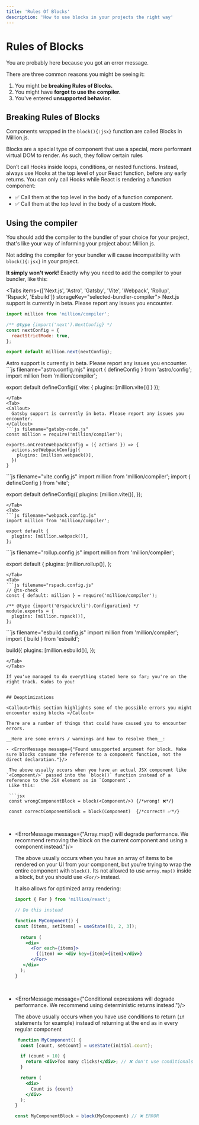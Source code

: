 ```yaml
---
title: 'Rules Of Blocks'
description: 'How to use blocks in your projects the right way'
---
```




# Rules of Blocks

You are probably here because you got an error message.

There are three common reasons you might be seeing it:

1. You might be **breaking Rules of Blocks.**
2. You might have **forgot to use the compiler.**
3. You've entered **unsupported behavior.**

## Breaking Rules of Blocks

Components wrapped in the `block(){:jsx}` function are called Blocks in Million.js.

Blocks are a special type of component that use a special, more performant virtual DOM to render. As such, they follow certain rules

Don’t call Hooks inside loops, conditions, or nested functions. Instead, always use Hooks at the top level of your React function, before any early returns. You can only call Hooks while React is rendering a function component:

- ✅ Call them at the top level in the body of a function component.
- ✅ Call them at the top level in the body of a custom Hook.

## Using the compiler

You should add the compiler to the bundler of your choice for your project, that's like your way of informing your project about Million.js.

Not adding the compiler for your bundler will cause incompatibility with `block(){:jsx}` in your project.

__It simply won't work!__ Exactly why you need to add the compiler to your bundler, like this:

<Tabs items={['Next.js', 'Astro', 'Gatsby', 'Vite', 'Webpack', 'Rollup', 'Rspack', 'Esbuild']} storageKey="selected-bundler-compiler">
  <Tab>
  <Callout>
    Next.js support is currently in beta. Please report any issues you encounter.
  </Callout>
  ```js filename="next.config.mjs"
  import million from 'million/compiler';

  /** @type {import('next').NextConfig} */
  const nextConfig = {
    reactStrictMode: true,
  };

  export default million.next(nextConfig);
  ```
  </Tab>
  <Tab>
  <Callout>
    Astro support is currently in beta. Please report any issues you encounter.
  </Callout>
  ```js filename="astro.config.mjs"
  import { defineConfig } from 'astro/config';
  import million from 'million/compiler';

  export default defineConfig({
    vite: {
      plugins: [million.vite()]
    }
  });
  ```
  </Tab>
  <Tab>
  <Callout>
    Gatsby support is currently in beta. Please report any issues you encounter.
  </Callout>
  ```js filename="gatsby-node.js"
  const million = require('million/compiler');

  exports.onCreateWebpackConfig = ({ actions }) => {
    actions.setWebpackConfig({
      plugins: [million.webpack()],
    })
  }
  ```
  </Tab>
  <Tab>
  ```js filename="vite.config.js"
  import million from 'million/compiler';
  import { defineConfig } from 'vite';

  export default defineConfig({
    plugins: [million.vite()],
  });
  ```
  </Tab>
  <Tab>
  ```js filename="webpack.config.js"
  import million from 'million/compiler';

  export default {
    plugins: [million.webpack()],
  };
  ```
  </Tab>
  <Tab>
  ```js filename="rollup.config.js"
  import million from 'million/compiler';

  export default {
    plugins: [million.rollup()],
  };
  ```
  </Tab>
  <Tab>
  ```js filename="rspack.config.js"
  // @ts-check
  const { default: million } = require('million/compiler');

  /** @type {import('@rspack/cli').Configuration} */
  module.exports = {
    plugins: [million.rspack()],
  };
  ```
  </Tab>
  <Tab>
  ```js filename="esbuild.config.js"
  import million from 'million/compiler';
  import { build } from 'esbuild';

  build({
    plugins: [million.esbuild()],
  });
  ```
  </Tab>
</Tabs>

If you've managed to do everything stated here so far; you're on the right track. Kudos to you!


## Deoptimizations

<Callout>This section highlights some of the possible errors you might encounter using blocks </Callout>

There are a number of things that could have caused you to encounter errors. 

__Here are some errors / warnings and how to resolve them__:

- <ErrorMessage message={"Found unsupported argument for block. Make sure blocks consume the reference to a component function, not the direct declaration."}/>

   The above usually occurs when you have an actual JSX component like `<Component/>` passed into the `block()` function instead of a reference to the JSX element as in `Component`. 
   Like this:

   ```jsx
   const wrongComponentBlock = block(<Component/>) {/*wrong! ❌*/}

   const correctComponentBlock = block(Component)  {/*correct! ✅*/}
   ```

<br/>

- <ErrorMessage message={"Array.map() will degrade performance. We recommend removing the block on the current component and using a <For /> component instead."}/>

   The above usually occurs when you have an array of items to be rendered on your UI from your component, but you're trying to wrap the entire component with `block()`. Its not allowed to use `array.map()` inside a block, but you should use 
   `<For/>` instead. 
   
   It also allows for optimized array rendering:

  ```jsx
  import { For } from 'million/react';
  
  // Do this instead 

  function MyComponent() {
  const [items, setItems] = useState([1, 2, 3]);
    
    return (
      <div>
        <For each={items}>
          {(item) => <div key={item}>{item}</div>}
        </For>
     </div>
    );
  }
  ```

<br/>

- <ErrorMessage message={"Conditional expressions will degrade performance. We recommend using deterministic returns instead."}/>

   The above usually occurs when you have use conditions to return (`if` statements for example) instead of returning at the end as in every regular component

  ```jsx
   function MyComponent() {
    const [count, setCount] = useState(initial.count);
  
    if (count > 10) {
      return <div>Too many clicks!</div>; // ❌ don't use conditionals
    }

    return (
      <div>
        Count is {count}
      </div>
    );
  }

  const MyComponentBlock = block(MyComponent) // ❌ ERROR
  ```






